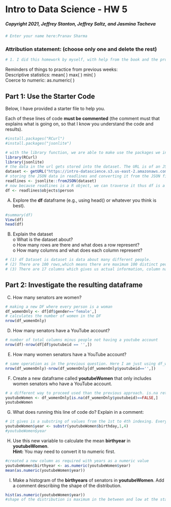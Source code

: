 # Intro to Data Science - HW 5

##### Copyright 2021, Jeffrey Stanton, Jeffrey Saltz, and Jasmina Tacheva


```{r}
# Enter your name here:Pranav Sharma
```

### Attribution statement: (choose only one and delete the rest)


```{r}
# 1. I did this homework by myself, with help from the book and the professor.
```

Reminders of things to practice from previous weeks: <br>
Descriptive statistics: 	mean( ) max( ) min( )<br>
Coerce to numeric:		as.numeric( )<br>

## Part 1: Use the Starter Code 

Below, I have provided a starter file to help you. <br>

Each of these lines of code **must be commented** (the comment must that explains what is going on, so that I know you understand the code and results).


```{r}
#install.packages("RCurl")
#install.packages("jsonlite")

# with the library function, we are able to make use the packages we installed earlier
library(RCurl)
library(jsonlite)
# the data in the url gets stored into the dataset. The URL is of an JSON File
dataset <- getURL("https://intro-datascience.s3.us-east-2.amazonaws.com/role.json")
# storing the JSON data in readlines and converting it from the JSON file to R objects
readlines <- jsonlite::fromJSON(dataset)
# now because readlines is a R object, we can traverse it thus df is a dataframe which contains columns in person. THe heirarchy goes as readlines -->object-->person. Readlines contains objects and objects consists of person
df <- readlines$objects$person
```

A.	Explore the **df** dataframe (e.g., using head() or whatever you think is best).


```{r}
#summary(df)
View(df)
head(df)
```

B.	Explain the dataset <br>
o	What is the dataset about? <br>
o	How many rows are there and what does a row represent?<br>
o	How many columns and what does each column represent?<br>



```{r}
# (1) df Dataset is dataset is data about many different people.
# (2) There are 100 rows,which means there are maximum 100 distinct people's data present with us. By changing the row. Every row represents one person, one individual.
# (3) There are 17 columns which gives us actual information, column names are metadata which guide us in telling information about a particular row or if traversing a whole column together
```

## Part 2: Investigate the resulting dataframe 

C.	How many senators are women? 


```{r}
# making a new DF where every person is a woman
df_womenOnly <- df[df$gender=='female',]
# calculates the number of women in the DF
nrow(df_womenOnly)
```

D.	How many senators have a YouTube account?  


```{r}
# number of total columns minus people not having a youtube account
nrow(df)-nrow(df[df$youtubeid == '',])
```

E.	How many women senators have a YouTube account?


```{r}
# same operation as in the previous question. Here I am just using df_women_only which is a dataframe with only women entries
nrow(df_womenOnly)-nrow(df_womenOnly[df_womenOnly$youtubeid=='',])
```

F.	Create a new dataframe called **youtubeWomen** that only includes women senators who have a YouTube account.   


```{r}
# a different way to proceed used than the previous approach. is.na returns a logical output. We wanted to weed out the rows where youtube id was empty.
youtubeWomen <- df_womenOnly[is.na(df_womenOnly$youtubeid)==FALSE,]
youtubeWomen
```

G.	What does running this line of code do? Explain in a comment: 


```{r}
# it gives is a substring of values from the 1st to 4th indexing. Every data of birthdate of women starts with year. So we are just cutting out the year part of the birthdate and storing it in a different column
youtubeWomen$year <- substr(youtubeWomen$birthday,1,4)
#youtubeWomen$year
```

H.	Use this new variable to calculate the mean **birthyear** in **youtubeWomen**. <br>
**Hint:** You may need to convert it to numeric first.


```{r}
#created a new column as required with years as a numeric value
youtubeWomen$birthyear <- as.numeric(youtubeWomen$year)
mean(as.numeric(youtubeWomen$year))
```

I.	Make a histogram of the **birthyears** of senators in **youtubeWomen**. Add a comment describing the shape of the distribution.


```{r}
hist(as.numeric(youtubeWomen$year))
#shape of the distribution is maximum in the between and low at the start and the end. It kinda seems like a normal distribution which is formed after sampling and taking means of means. But it is not a normal distribution
```
